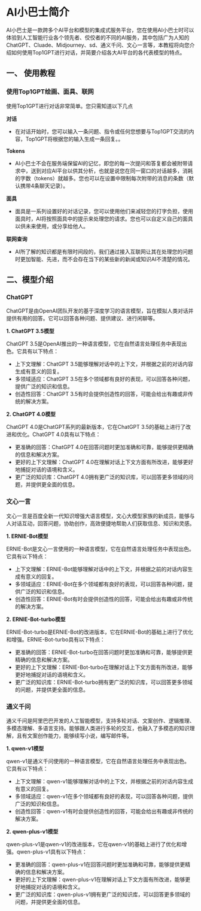 # 

# AI小巴士简介

AI小巴士是一款跨多个AI平台和模型的集成式服务平台，您在使用AI小巴士时可以体验到人工智能行业各个领先者、佼佼者的不同的AI服务，其中包括广为人知的ChatGPT、Cluade、Midjourney、sd、通义千问、文心一言等，本教程将向您介绍如何使用Top1GPT进行对话，并简要介绍各大AI平台的各代表模型的特点。

## 一、 使用教程

### 使用Top1GPT绘画、面具、联网

使用Top1GPT进行对话非常简单。您只需知道以下几点

**对话**

- 在对话开始时，您可以输入一条问题、指令或任何您想要与Top1GPT交流的内容，Top1GPT将根据您的输入生成一条回复。。

**Tokens**

- AI小巴士不会在服务端保留AI的记忆，即您的每一次提问和答复都会被附带请求中，送到对应AI平台以供其分析，也就是说您在同一窗口的对话越多，消耗的字数（tokens）就越多。您也可以在设置中限制每次附带的消息的条数（默认携带4条聊天记录）。

**面具**

- 面具是一系列设置好的对话记录，您可以使用他们来减轻您的打字负担，使用面具时，AI将按照面具中的提示来处理您的请求。您也可以自定义自己的面具以供未来使用，或分享给他人。

**联网查询**

- AI所了解的知识都是有限时间段的，我们通过接入互联网让其在处理您的问题时更加智能、先进，而不会存在当下的某些新的新闻或知识AI不清楚的情况。

## 二、模型介绍

### ChatGPT

ChatGPT是由OpenAI团队开发的基于深度学习的语言模型，旨在模拟人类对话并提供有用的回答。它可以回答各种问题、提供建议、进行闲聊等。

**1. ChatGPT 3.5模型**

ChatGPT 3.5是OpenAI推出的一种语言模型，它在自然语言处理任务中表现出色。它具有以下特点：

- 上下文理解：ChatGPT 3.5能够理解对话中的上下文，并根据之前的对话内容生成有意义的回复。
- 多领域适应：ChatGPT 3.5在多个领域都有良好的表现，可以回答各种问题，提供广泛的知识和信息。
- 创造性回答：ChatGPT 3.5有时会提供创造性的回答，可能会给出有趣或非传统的解决方案。

**2. ChatGPT 4.0模型**

ChatGPT 4.0是ChatGPT系列的最新版本，它在ChatGPT 3.5的基础上进行了改进和优化。ChatGPT 4.0具有以下特点：

- 更准确的回答：ChatGPT 4.0在回答问题时更加准确和可靠，能够提供更精确的信息和解决方案。
- 更好的上下文理解：ChatGPT 4.0在理解对话上下文方面有所改进，能够更好地捕捉对话的语境和含义。
- 更广泛的知识库：ChatGPT 4.0拥有更广泛的知识库，可以回答更多领域的问题，并提供更全面的信息。

### 文心一言

文心一言是百度全新一代知识增强大语言模型，文心大模型家族的新成员，能够与人对话互动，回答问题，协助创作，高效便捷地帮助人们获取信息、知识和灵感。

**1. ERNIE-Bot模型**

ERNIE-Bot是文心一言使用的一种语言模型，它在自然语言处理任务中表现出色。它具有以下特点：

- 上下文理解：ERNIE-Bot能够理解对话中的上下文，并根据之前的对话内容生成有意义的回复。
- 多领域适应：ERNIE-Bot在多个领域都有良好的表现，可以回答各种问题，提供广泛的知识和信息。
- 创造性回答：ERNIE-Bot有时会提供创造性的回答，可能会给出有趣或非传统的解决方案。

**2. ERNIE-Bot-turbo模型**

ERNIE-Bot-turbo是ERNIE-Bot的改进版本，它在ERNIE-Bot的基础上进行了优化和增强。ERNIE-Bot-turbo具有以下特点：

- 更准确的回答：ERNIE-Bot-turbo在回答问题时更加准确和可靠，能够提供更精确的信息和解决方案。
- 更好的上下文理解：ERNIE-Bot-turbo在理解对话上下文方面有所改进，能够更好地捕捉对话的语境和含义。
- 更广泛的知识库：ERNIE-Bot-turbo拥有更广泛的知识库，可以回答更多领域的问题，并提供更全面的信息。

### 通义千问

通义千问是阿里巴巴开发的人工智能模型，支持多轮对话、文案创作、逻辑推理、多模态理解、多语言支持。能够跟人类进行多轮的交互，也融入了多模态的知识理解，且有文案创作能力，能够续写小说，编写邮件等。

**1. qwen-v1模型**

qwen-v1是通义千问使用的一种语言模型，它在自然语言处理任务中表现出色。它具有以下特点：

- 上下文理解：qwen-v1能够理解对话中的上下文，并根据之前的对话内容生成有意义的回复。
- 多领域适应：qwen-v1在多个领域都有良好的表现，可以回答各种问题，提供广泛的知识和信息。
- 创造性回答：qwen-v1有时会提供创造性的回答，可能会给出有趣或非传统的解决方案。

**2. qwen-plus-v1模型**

qwen-plus-v1是qwen-v1的改进版本，它在qwen-v1的基础上进行了优化和增强。qwen-plus-v1具有以下特点：

- 更准确的回答：qwen-plus-v1在回答问题时更加准确和可靠，能够提供更精确的信息和解决方案。
- 更好的上下文理解：qwen-plus-v1在理解对话上下文方面有所改进，能够更好地捕捉对话的语境和含义。
- 更广泛的知识库：qwen-plus-v1拥有更广泛的知识库，可以回答更多领域的问题，并提供更全面的信息。

